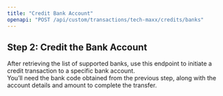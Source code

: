 ```yaml
---
title: "Credit Bank Account"
openapi: "POST /api/custom/transactions/tech-maxx/credits/banks"
---
```


## Step 2: Credit the Bank Account

After retrieving the list of supported banks, use this endpoint to initiate a credit transaction to a specific bank account.  
You’ll need the bank code obtained from the previous step, along with the account details and amount to complete the transfer.
